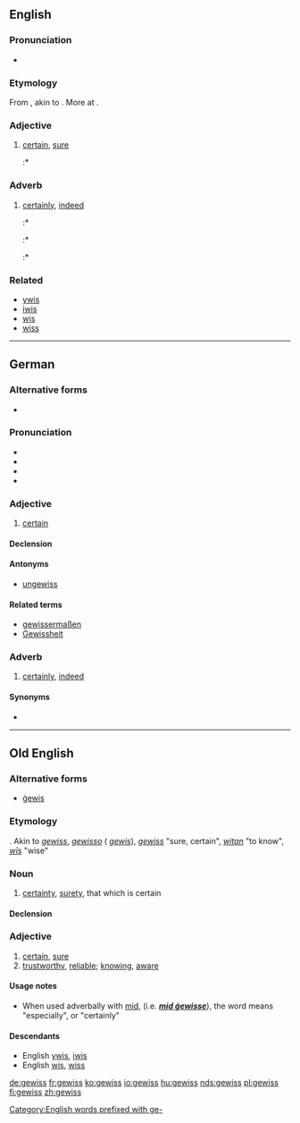 ==English==
{{rfv}}
===Pronunciation===
* {{enPR|/ge 'vēs/}}

===Etymology===
From {{etyl|de}} {{term|gewiss||certainly, sure|lang=de}}, akin to {{etyl|ang|-}} {{term|gewiss|ġewiss|certain, sure|lang=ang}}. More at {{l|en|wis}}.

===Adjective===
{{en-adj|-}}

# [[certain]], [[sure]]
#:* {{quote-book
|year=1953
|year_published=
|edition=
|editor=
|author=Upton Sinclair
|title=Return of Lanny Budd
|chapter=Best Draw My Sword, V
|url=
|genre=Fiction
|publisher=Viking Press
|isbn=9789997531759
|page=303
|passage=" … Lanny! You are '''gewiss'''?" / "I know all about it. He has been pretending to agree with Bess, but he does not agree with her."
}}

===Adverb===
{{en-adv}}

# [[certainly]], [[indeed]]
#:* {{quote-book
|year=1900
|year_published='''2007'''
|edition=Reprint
|editor=
|author=Rupert Hughes
|title=Contemporary American Composers Being a Study of the Music of This Country, Its Present Condit
|chapter=Chapter IV, The Colonists
|url=http://www.gutenberg.org/files/23800/23800-h/23800-h.htm
|genre=Music History
|publisher=Project Gutenberg
|isbn=
|page=380
|passage=This provoked from that conservative of conservatives, the music copyist, a patronizing annotation, "Quinten!" to which Gleason added "'''Gewiss!'''"
}}
#:* {{quote-book
|year=1947
|year_published=
|edition=
|editor=
|author=Mark Schorer
|title=The State of Mind
|chapter=
|url=
|genre=Fiction
|publisher=Houghten Mifflen
|isbn=
|page=187
|passage='… Are you certain you had them?' my wife asked. '''Gewiss''', '''gewiss''',' he said impatiently.
}}
#:* {{quote-book
|year=1951
|year_published=
|edition=
|editor=
|author=F. van Wyck Mason
|title=Proud New Flags
|chapter=
|url=
|genre=Fiction
|publisher=J.P. Lippincott
|isbn=
|page=
|passage=Was this the neat, clean creature Mr. Brunton had admired? At once horrified and relieved, she set down the pan. '''Gewiss'''.
}}

===Related===
{{rfc-header|Related|lang=en}}
* [[ywis#English|ywis]]
* [[iwis#English|iwis]]
* [[wis#English|wis]]
* [[wiss#English|wiss]]

[[Category:English words prefixed with ge-]]

----

==German==

===Alternative forms===
* {{l|de|gewiß}} {{qualifier|obsolete}}

===Pronunciation===
* {{IPA|[ɡəˈvɪs]|lang=de}}
* {{audio|DE-gewiss.ogg|audio}}
* {{audio|BY-gewiss.ogg|Audio (Bavarian)}}
* {{rhymes|ɪs|lang=de}}

===Adjective===
{{de-adj|comparative=gewisser|superlative=gewissesten}}

# [[certain]]

====Declension====
{{de-decl-adj|gewiss|gewisser|gewissest}}

====Antonyms====
* [[ungewiss]]

====Related terms====
* [[gewissermaßen]]
* [[Gewissheit]]

===Adverb===
{{head|de|adverb}}

# [[certainly]], [[indeed]]

====Synonyms====
* {{l|de|sicherlich}}

----

==Old English==

===Alternative forms===
* [[gewis|ġewis]]

===Etymology===
{{proto|Germanic|gawissaz|certain|lang=}}. Akin to {{etyl|osx|-}} ''[[gewiss#Old Saxon|gewiss]]'', {{etyl|odt|-}} ''[[gewisso#Old Dutch|gewisso]]'' ({{etyl|nl|-}} ''[[gewis#Dutch|gewis]]''), {{etyl|de|-}} ''[[gewiss#German|gewiss]]'' "sure, certain", {{ang}} ''[[witan#Old English|witan]]'' "to know", {{ang}} ''[[wis#Old English|wīs]]'' "wise"

===Noun===
{{ang-noun|head=ġewiss|g=n}}

# [[certainty]], [[surety]], that which is certain

====Declension====
{{ang-decl-noun-a-n|gewiss|alt1=ġewiss}}

===Adjective===
{{head|ang|adjective|head=ġewiss}}

# [[certain]], [[sure]]
# [[trustworthy]], [[reliable]]; [[knowing]], [[aware]]

====Usage notes====
* When used adverbally with [[mid#Old English|mid]], (i.e. '''''[[mid gewisse#Old English|mid ġewisse]]'''''), the word means "especially", or "certainly"

====Descendants====
* English [[ywis#English|ywis]], [[iwis#English|iwis]]
* English [[wis#English|wis]], [[wiss#English|wiss]]

[[de:gewiss]]
[[fr:gewiss]]
[[ko:gewiss]]
[[io:gewiss]]
[[hu:gewiss]]
[[nds:gewiss]]
[[pl:gewiss]]
[[fi:gewiss]]
[[zh:gewiss]]